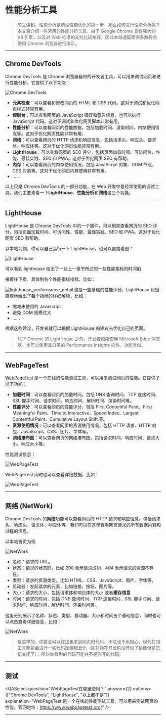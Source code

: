 
# 性能分析工具

> 前文讲到，性能分析是前端性能优化的第一步，那么如何进行性能分析呢？本文将介绍一些常用的性能分析工具。由于 Google Chrome 具有强大的 V8 引擎，以及对 Web 标准的支持比较友好，因此本站通篇案例多数将会使用 Chrome 浏览器进行演示。

---

## Chrome DevTools

Chrome DevTools 是 Chrome 浏览器自带的开发者工具，可以用来调试网页和进行性能分析。它提供了以下功能：

![Chrome DevTools](/docs/judgingcriteria/devtools.png)

- **元素检查**：可以查看和修改网页的 HTML 和 CSS 代码。这对于调试和优化网页样式非常有用。
- **控制台**：可以查看网页的 JavaScript 错误和警告信息，也可以执行 JavaScript 代码。这对于调试和优化网页脚本非常有用。
- **性能分析**：可以查看网页的性能数据，包括加载时间、渲染时间、内存使用情况等。这对于优化网页性能非常有用。
- **网络**：可以查看网页的 HTTP 请求和响应信息，包括请求头、响应头、请求体、响应体等。这对于优化网页性能非常有用。
- **LightHouse**：可以查看网页的 SEO 评分，包括页面加载时间、可访问性、性能、最佳实践、SEO 和 PWA。这对于优化网页 SEO 有帮助。
- **内存**：可以查看网页的内存使用情况，包括 JavaScript 对象、DOM 节点、CSS 对象等。这对于优化网页内存使用非常有用。
- ......

以上只是 Chrome DevTools 的一部分功能，在 Web 开发中是经常使用的调试工具。我们主要来看一下**LightHouse**、**性能分析**和**网络**这三个功能。

---

## LightHouse

LightHouse 是 Chrome DevTools 中的一个插件，可以用来查看网页的 SEO 评分，包括页面加载时间、可访问性、性能、最佳实践、SEO 和 PWA。这对于优化网页 SEO 有帮助。

以本站为例，你可以自己运行一下 LightHouse，也可以直接看图：

![LightHouse](/docs/judgingcriteria/lighthouse_index.png)

可以看到 lighthouse 给出了一些上一章节所述的一些性能指标的时间戳

接着往下看，具体到各个性能指标指标，比如：

![lighthouse_performance_detail](/docs/judgingcriteria/lighthouse_performance_detail.png)
这是一些基础的性能评分，LightHouse 也很直观地给出了每个指标的详细解读，比如：

- 缩减未使用的 Javascript
- 避免 DOM 规模过大
- ......

根据这些建议，开发者就可以根据 LightHouse 的建议去优化自己的页面。

> 除了 Chrome 的 LightHouse 之外，开发者如果使用 Microsoft Edge 浏览器，也可以使用其自带的 Performance Insights 插件，功能类似。

---

## WebPageTest

[WebPageTest](https://www.webpagetest.org/) 是一个在线的性能测试工具，可以用来测试网页的性能。它提供了以下功能：

- **加载时间**：可以查看网页的加载时间，包括 DNS 查询时间、TCP 连接时间、SSL 握手时间、请求时间、响应时间、解析时间、渲染时间等。
- **性能评分**：可以查看网页的性能评分，包括 First Contentful Paint、First Meaningful Paint、Time to Interactive、Speed Index、Largest Contentful Paint、Cumulative Layout Shift 等。
- **资源使用情况**：可以查看网页的资源使用情况，包括 HTTP 请求、HTTP 响应、JavaScript、CSS、图片、字体等。
- **网络瀑布图**：可以查看网页的网络瀑布图，包括请求时间、响应时间、请求大小、响应大小等。

性能测试信息：

![WebPageTest](/docs/judgingcriteria/webpage_test.png)

WebPageTest 同时也可以查看详细数据，比如：

![WebPageTest](/docs/judgingcriteria/webpage_detail.png)

---

## 网络 (NetWork)

Chrome DevTools 的**网络**功能可以查看网页的 HTTP 请求和响应信息，包括请求头、响应头、请求体、响应体等。我们可以在这里查看网页请求的所有数据内容和过程的信息。

以本站首页为例

![NetWork](/docs/judgingcriteria/network.png)

- 名称：请求的 URL。
- 状态：请求的状态码，比如 200 表示请求成功，404 表示请求的资源不存在。
- 类型：请求的资源类型，比如 HTML、CSS、JavaScript、图片、字体等。
- 启动器：发起请求的元素，比如链接、按钮、图片等。
- 大小：请求的大小，包括请求体和响应体的大小 或者**缓存信息**
- 时间：请求的时间，包括 DNS 查询时间、TCP 连接时间、SSL 握手时间、请求时间、响应时间、解析时间、渲染时间等。

这里分别展示了名称、状态、类型、启动器、大小和时间五个基础信息，同时也可以点击查看详细信息，比如：

![NetWork](/docs/judgingcriteria/network_detail.png)

> 是这样的，你甚至可以在这里拿到网页的代码，不过也不用担心，现代打包工具都是会进行一些代码压缩和丑化（除非你在开发阶段开启了镜像但是忘记关闭了），所以你看到的代码可能并不是你写的代码。

---

## 测试

<QASelect
  question="WebPageTest在哪里使用？"
  answer={2}
  options={["Chrome DevTools", "LightHouse", "以上都不是"]}
  explanation="WebPageTest 是一个在线的性能测试工具，可以用来测试网页的性能。官网地址：https://www.webpagetest.org/"
/>

---

<PageWarp prev="judgingcriteria/performanceindex" next="resource" />
